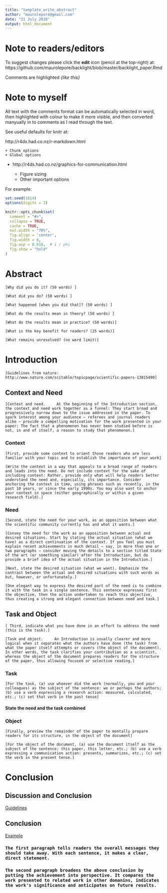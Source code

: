 ```yaml
---
title: "template_write_abstract"
author: "maurolepore@gmail.com"
date: "21 July 2016"
output: html_document
---
```


# Note to readers/editors

To suggest changes please click the **edit** icon (pencil at the top-right) at: https://github.com/maurolepore/backlight/blob/master/backlight_paper.Rmd

Comments are highlighted _{like this}_

# Note to myself

All text with the comments format can be automatically selected in word, then highlighted with colour to make it more visible, and then converted manyually in to comments as I read through the text.

See useful defaults for knitr at: 

http://r4ds.had.co.nz/r-markdown.html

    + Chunk options
    + Global options

- http://r4ds.had.co.nz/graphics-for-communication.html

    + Figure sizing
    + Other important options

For example:

```R
set.seed(1014)
options(digits = 3)

knitr::opts_chunk$set(
  comment = "#>",
  collapse = TRUE,
  cache = TRUE,
  out.width = "70%",
  fig.align = 'center',
  fig.width = 6,
  fig.asp = 0.618,  # 1 / phi
  fig.show = "hold"
)
```




# Abstract

`[Why did you do it? (50 words) ]`

`[What did you do? (50 words) ]`

`[What happened [when you did that]? (50 words) ]` 

`[What do the results mean in theory? (50 words) ]`  

`[What do the results mean in practice? (50 words)]` 

`[What is the key benefit for readers? (25 words)]`  

`[What remains unresolved? (no word limit)]`

# Introduction

`[Guidelines from nature: http://www.nature.com/scitable/topicpage/scientific-papers-13815490]`  



## Context and Need

`[Context and need.     At the beginning of the Introduction section, the context and need work together as a funnel: They start broad and progressively narrow down to the issue addressed in the paper. To spark interest among your audience — referees and journal readers alike — provide a compelling motivation for the work presented in your paper: The fact that a phenomenon has never been studied before is not, in and of itself, a reason to study that phenomenon.]`  



### Context

`[First, provide some context to orient those readers who are less familiar with your topic and to establish the importance of your work]`  

`[Write the context in a way that appeals to a broad range of readers and leads into the need. Do not include context for the sake of including context: Rather, provide only what will help readers better understand the need and, especially, its importance. Consider anchoring the context in time, using phrases such as recently, in the past 10 years, or since the early 1990s. You may also want to anchor your context in space (either geographically or within a given research field).]`



### Need

`[Second, state the need for your work, as an opposition between what the scientific community currently has and what it wants.]`  

`[Convey the need for the work as an opposition between actual and desired situations. Start by stating the actual situation (what we have) as a direct continuation of the context. If you feel you must explain recent achievements in much detail — say, in more than one or two paragraphs — consider moving the details to a section titled State of the art (or something similar) after the Introduction, but do provide a brief idea of the actual situation in the Introduction.]`  

`[Next, state the desired situation (what we want). Emphasize the contrast between the actual and desired situations with such words as but, however, or unfortunately.]`

`[One elegant way to express the desired part of the need is to combine it with the task in a single sentence. This sentence expresses first the objective, then the action undertaken to reach this objective, thus creating a strong and elegant connection between need and task.]`





## Task and Object

`[ Third, indicate what you have done in an effort to address the need (this is the task).]`  

`[Task and object.     An Introduction is usually clearer and more logical when it separates what the authors have done (the task) from what the paper itself attempts or covers (the object of the document). In other words, the task clarifies your contribution as a scientist, whereas the object of the document prepares readers for the structure of the paper, thus allowing focused or selective reading.]`



### Task

`[For the task, (a) use whoever did the work (normally, you and your colleagues) as the subject of the sentence: we or perhaps the authors; (b) use a verb expressing a research action: measured, calculated, etc.; (c) set that verb in the past tense]` 



#### State the need and the task combined



### Object

`[Finally, preview the remainder of the paper to mentally prepare readers for its structure, in the object of the document]`  

`[For the object of the document, (a) use the document itself as the subject of the sentence: this paper, this letter, etc.; (b) use a verb expressing a communication action: presents, summarizes, etc.; (c) set the verb in the present tense.]`  



# Conclusion

## Discussion and Conclusion

[Guidelines](http://www.nature.com/scitable/topicpage/scientific-papers-13815490)

## Conclusion

[Example](http://www.nature.com/scitable/resource?action=showFullImageForTopic&imgSrc=content/ne0000/ne0000/ne0000/ne0000/14031994/ECS-01-08-01-Conclusion.pdf&isPDF=yes)

### `The first paragraph tells readers the overall messages they should take away. With each sentence, it makes a clear, direct statement.`

### `The second paragraph broadens the above conclusion by putting the achievement into perspective. It compares the work presented to related work in other domanins, indicates the work's significance and anticipates on future results.`
